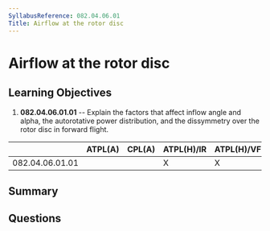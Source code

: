 ```yaml
---
SyllabusReference: 082.04.06.01
Title: Airflow at the rotor disc
---
```


# Airflow at the rotor disc

## Learning Objectives

1. **082.04.06.01.01** -- Explain the factors that affect inflow angle and alpha, the autorotative power distribution, and the dissymmetry over the rotor disc in forward flight.

|                 | ATPL(A) | CPL(A) | ATPL(H)/IR | ATPL(H)/VFR | CPL(H) | IR  | CBIR(A) |
| --------------- | ------- | ------ | ---------- | ----------- | ------ | --- | ------- |
| 082.04.06.01.01 |         |        | X          | X           | X      |     |         |

## Summary

## Questions
